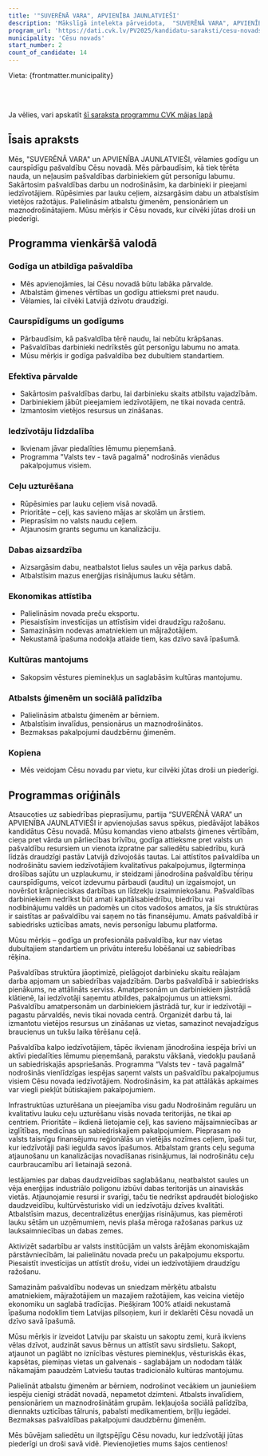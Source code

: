```yaml
---
title: '"SUVERĒNĀ VARA", APVIENĪBA JAUNLATVIEŠI'
description: 'Mākslīgā intelekta pārveidota,  "SUVERĒNĀ VARA", APVIENĪBA JAUNLATVIEŠI - Cēsu novads programma vienkāršā valodā'
program_url: 'https://dati.cvk.lv/PV2025/kandidatu-saraksti/cesu-novads/suverena-vara-apvieniba-jaunlatviesi'
municipality: 'Cēsu novads'
start_number: 2
count_of_candidate: 14
---
```



Vieta: {frontmatter.municipality}<br/>

<Badge text="Caurspīdīgs pašvaldības budžets" variant="note" size="small" /> <Badge text="Lauku ceļu uzturēšana" variant="note" size="small" /> <Badge text="Dabas daudzveidības saglabāšana" variant="note" size="small" /> <Badge text="Atbalsts vietējiem ražotājiem" variant="note" size="small" /> <Badge text="Ģimeņu un sociālā atbalsta palielināšana" variant="note" size="small" />

<br/><br/> 

<Card title='Šis ir mākslīga intelekta ģenerēts apraksts' icon='starlight'>
    Ja vēlies, vari apskatīt <a href={frontmatter.program_url} target='_blank'>šī saraksta programmu CVK mājas lapā</a>
    </Card>

## Īsais apraksts

Mēs, "SUVERĒNĀ VARA" un APVIENĪBA JAUNLATVIEŠI, vēlamies godīgu un caurspīdīgu pašvaldību Cēsu novadā. Mēs pārbaudīsim, kā tiek tērēta nauda, un neļausim pašvaldības darbiniekiem gūt personīgu labumu. Sakārtosim pašvaldības darbu un nodrošināsim, ka darbinieki ir pieejami iedzīvotājiem. Rūpēsimies par lauku ceļiem, aizsargāsim dabu un atbalstīsim vietējos ražotājus. Palielināsim atbalstu ģimenēm, pensionāriem un maznodrošinātajiem. Mūsu mērķis ir Cēsu novads, kur cilvēki jūtas droši un piederīgi.

## Programma vienkāršā valodā

### Godīga un atbildīga pašvaldība
*   Mēs apvienojāmies, lai Cēsu novadā būtu labāka pārvalde.
*   Atbalstām ģimenes vērtības un godīgu attieksmi pret naudu.
*   Vēlamies, lai cilvēki Latvijā dzīvotu draudzīgi.

### Caurspīdīgums un godīgums
*   Pārbaudīsim, kā pašvaldība tērē naudu, lai nebūtu krāpšanas.
*   Pašvaldības darbinieki nedrīkstēs gūt personīgu labumu no amata.
*   Mūsu mērķis ir godīga pašvaldība bez dubultiem standartiem.

### Efektīva pārvalde
*   Sakārtosim pašvaldības darbu, lai darbinieku skaits atbilstu vajadzībām.
*   Darbiniekiem jābūt pieejamiem iedzīvotājiem, ne tikai novada centrā.
*   Izmantosim vietējos resursus un zināšanas.

### Iedzīvotāju līdzdalība
*   Ikvienam jāvar piedalīties lēmumu pieņemšanā.
*   Programma "Valsts tev - tavā pagalmā" nodrošinās vienādus pakalpojumus visiem.

### Ceļu uzturēšana
*   Rūpēsimies par lauku ceļiem visā novadā.
*   Prioritāte – ceļi, kas savieno mājas ar skolām un ārstiem.
*   Pieprasīsim no valsts naudu ceļiem.
*   Atjaunosim grants segumu un kanalizāciju.

### Dabas aizsardzība
*   Aizsargāsim dabu, neatbalstot lielus saules un vēja parkus dabā.
*   Atbalstīsim mazus enerģijas risinājumus lauku sētām.

### Ekonomikas attīstība
*   Palielināsim novada preču eksportu.
*   Piesaistīsim investīcijas un attīstīsim videi draudzīgu ražošanu.
*   Samazināsim nodevas amatniekiem un mājražotājiem.
*   Nekustamā īpašuma nodokļa atlaide tiem, kas dzīvo savā īpašumā.

### Kultūras mantojums
*   Sakopsim vēstures pieminekļus un saglabāsim kultūras mantojumu.

### Atbalsts ģimenēm un sociālā palīdzība
*   Palielināsim atbalstu ģimenēm ar bērniem.
*   Atbalstīsim invalīdus, pensionārus un maznodrošinātos.
*   Bezmaksas pakalpojumi daudzbērnu ģimenēm.

### Kopiena
*   Mēs veidojam Cēsu novadu par vietu, kur cilvēki jūtas droši un piederīgi.

## Programmas oriģināls

Atsaucoties uz sabiedrības pieprasījumu, partija “SUVERĒNĀ VARA” un APVIENĪBA JAUNLATVIEŠI ir apvienojušas savus spēkus, piedāvājot labākos kandidātus Cēsu novadā.
Mūsu komandas vieno atbalsts ģimenes vērtībām, cieņa pret vārda un pārliecības brīvību, godīga attieksme pret valsts un pašvaldību resursiem un vienota izpratne par saliedētu sabiedrību, kurā līdzās draudzīgi pastāv Latvijā dzīvojošās tautas.
Lai attīstītos pašvaldība un nodrošinātu saviem iedzīvotājiem kvalitatīvus pakalpojumus, ilgterminņa drošības sajūtu un uzplaukumu, ir steidzami jānodrošina pašvaldību tēriņu caurspīdīgums, veicot izdevumu pārbaudi (auditu) un izgaismojot, un novēršot krāpnieciskas darbības un līdzekļu izsaimniekošanu. Pašvaldības darbiniekiem nedrīkst būt amati kapitālsabiedrību, biedrību vai nodibinājumu valdēs un padomēs un citos vadošos amatos, ja šīs struktūras ir saistītas ar pašvaldību vai saņem no tās finansējumu. Amats pašvaldībā ir sabiedrisks uzticības amats, nevis personīgu labumu platforma.

Mūsu mērķis – godīga un profesionāla pašvaldība, kur nav vietas dubultajiem standartiem un privātu interešu lobēšanai uz sabiedrības rēķina.

Pašvaldības struktūra jāoptimizē, pielāgojot darbinieku skaitu reālajam darba apjomam un sabiedrības vajadzībām. Darbs pašvaldībā ir sabiedrisks pienākums, ne attālināts serviss. Amatpersonām un darbiniekiem jāstrādā klātienē, lai iedzīvotāji saņemtu atbildes, pakalpojumus un attieksmi.
Pašvaldību amatpersonām un darbiniekiem jāstrādā tur, kur ir iedzīvotāji – pagastu pārvaldēs, nevis tikai novada centrā. Organizēt darbu tā, lai izmantotu vietējos resursus un zināšanas uz vietas, samazinot nevajadzīgus braucienus un tukšu laika tērēšanu ceļā.

Pašvaldība kalpo iedzīvotājiem, tāpēc ikvienam jānodrošina iespēja brīvi un aktīvi piedalīties lēmumu pieņemšanā, parakstu vākšanā, viedokļu paušanā un sabiedriskajās apspriešanās.
Programma “Valsts tev - tavā pagalmā” nodrošinās vienlīdzīgas iespējas saņemt valsts un pašvaldību pakalpojumus visiem Cēsu novada iedzīvotājiem. Nodrošināsim, ka pat attālākās apkaimes var viegli piekļūt būtiskajiem pakalpojumiem.

Infrastruktūas uzturēšana un pieejamība visu gadu
Nodrošinām regulāru un kvalitatīvu lauku ceļu uzturēšanu visās novada teritorijās, ne tikai ap centriem.
Prioritāte – ikdienā lietojamie ceļi, kas savieno mājsaimniecības ar izglītības, medicīnas un sabiedriskajiem pakalpojumiem.
Pieprasam no valsts taisnīgu finansējumu reģionālās un vietējās nozīmes ceļiem, īpaši tur, kur iedzīvotāji paši iegulda savos īpašumos.
Atbalstam grants ceļu seguma atjaunošanu un kanalizācijas novadīšanas risinājumus, lai nodrošinātu ceļu caurbraucamību arī lietainajā sezonā.

Iestājamies par dabas daudzveidības saglabāšanu, neatbalstot saules un vēja enerģijas industriālo poligonu izbūvi dabas teritorijās un ainaviskās vietās.
Atjaunojamie resursi ir svarīgi, taču tie nedrīkst apdraudēt bioloģisko daudzveidību, kultūrvēsturisko vidi un iedzīvotāju dzīves kvalitāti.
Atbalstīsim mazus, decentralizētus enerģijas risinājumus, kas piemēroti lauku sētām un uzņēmumiem, nevis plaša mēroga ražošanas parkus uz lauksaimniecības un dabas zemes.

Aktivizēt sadarbību ar valsts institūcijām un valsts ārējām ekonomiskajām pārstāvniecībām, lai palielinātu novada preču un pakalpojumu eksportu. Piesaistīt investīcijas un attīstīt drošu, videi un iedzīvotājiem draudzīgu ražošanu.

Samazinām pašvaldību nodevas un sniedzam mērķētu atbalstu amatniekiem, mājražotājiem un mazajiem ražotājiem, kas veicina vietējo ekonomiku un saglabā tradīcijas.
Piešķiram 100% atlaidi nekustamā īpašuma nodoklim tiem Latvijas pilsoņiem, kuri ir deklarēti Cēsu novadā un dzīvo savā īpašumā.

Mūsu mērķis ir izveidot Latviju par skaistu un sakoptu zemi, kurā ikviens vēlas dzīvot, audzināt savus bērnus un attīstīt savu sirdslietu. Sakopt, atjaunot un paglābt no iznīcības vēstures pieminekļus, vēsturiskās ēkas, kapsētas, piemiņas vietas un galvenais - saglabājam un nododam tālāk nākamajām paaudzēm Latviešu tautas tradicionālo kultūras mantojumu.

Palielināt atbalstu ģimenēm ar bērniem, nodrošinot vecākiem un jauniešiem iespēju cienīgi strādāt novadā, nepametot dzimteni.
Atbalsts invalīdiem, pensionāriem un maznodrošinātām grupām. Iekļaujoša sociālā palīdzība, diennakts uzticības tālrunis, pabalsti medikamentiem, briļļu iegādei. Bezmaksas pašvaldības pakalpojumi daudzbērnu ģimenēm.

Mēs būvējam saliedētu un ilgtspējīgu Cēsu novadu, kur iedzīvotāji jūtas piederīgi un droši savā vidē. Pievienojieties mums šajos centienos!
